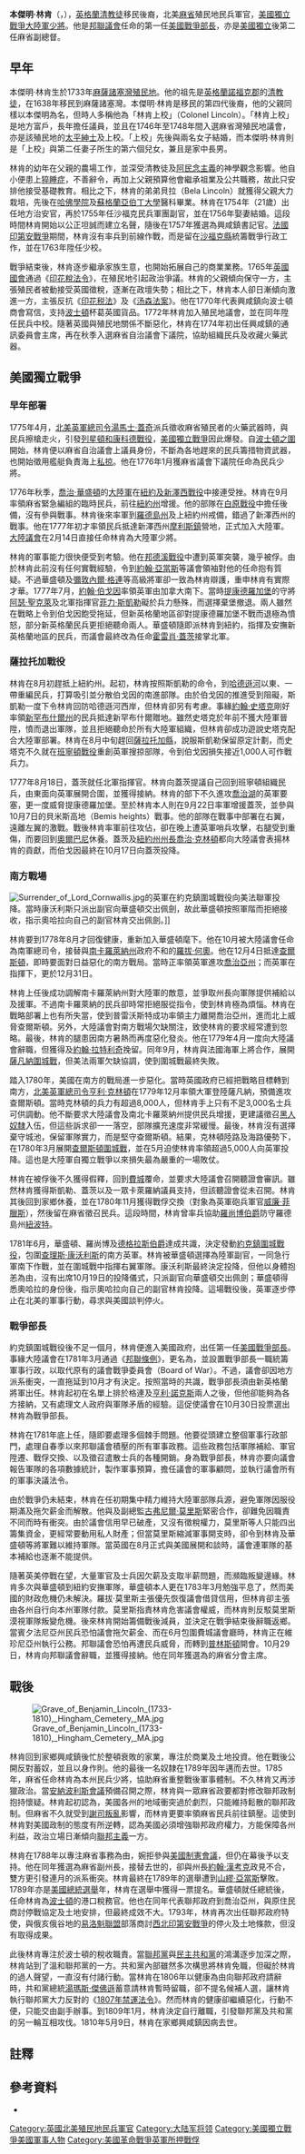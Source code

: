 {{NoteTA
|G1=Military
|G2=地名
|1=zh-hk:軍團; zh-hans:团; zh-tw:團; 
|2=zh:兵團; zh-hans:兵团; zh-hant:兵團;
}}
{{Infobox officeholder
|name=本傑明·林肯<br>Benjamin Lincoln
|image=General_Benjamin_Lincoln-restored.jpg
|caption=本傑明·林肯畫像
|order=第二任
|title=麻薩諸塞州副總督
|term_start=1788年
|term_end=1789年
|governor=[[約翰·漢考克|約翰·漢考克]]
|predecessor={{link-en|湯馬士·顧盛|Thomas Cushing}}
|successor=[[山繆·亞當斯|山繆·亞當斯]]
|order2= 第一任
|title2=[[美國戰爭部長|美國戰爭部長]]（[[大陸議會|邦聯議會]]任命）
|term_start2=1781年
|term_end2=1783年
|predecessor2= 首任
|successor2=[[亨利·諾克斯|亨利·諾克斯]]
|birth_date={{birth date|1733|1|24}}
|birth_place=[[麻薩諸塞灣殖民地|麻薩諸塞灣殖民地]]{{link-en|興咸 (麻薩諸塞州)|Hingham, Massachusetts|興咸鎮}}
|death_date={{death date and age|1810|5|9|1733|1|24}}
|death_place=[[麻薩諸塞州|麻薩諸塞州]]{{link-en|興咸 (麻薩諸塞州)|Hingham, Massachusetts|興咸鎮}}
|party=[[聯邦黨|聯邦黨]]
|profession=軍人<br/>政要
|signature = Benjamin Lincoln Signature.svg
|allegiance= {{flag|United States of America|1777}}
|branch= 殖民地民兵<br/>[[大陸軍|大陸軍]]
|serviceyears=民兵：1755–1777年<br/>大陸軍：1777-1781年
|rank=少將
|battles=[[美國獨立戰爭|美國獨立戰爭]]
}}

'''本傑明·林肯'''（{{lang-en|'''Benjamin Lincoln'''}}，{{bd|1733年|1月24日|1810年|5月9日}}），[[英格蘭|英格蘭]][[清教徒|清教徒]]移民後裔，北美[[麻省|麻省]]殖民地民兵軍官，[[美國獨立戰爭|美國獨立戰爭]][[大陸軍|大陸軍]][[少將|少將]]。他是[[大陸議會|邦聯議會]]任命的第一任[[美國戰爭部長|美國戰爭部長]]，亦是[[美國獨立|美國獨立]]後第二任麻省副總督。

== 早年 ==
本傑明·林肯生於1733年[[麻薩諸塞灣殖民地|麻薩諸塞灣殖民地]]{{link-en|興咸 (麻薩諸塞州)|Hingham, Massachusetts|興咸鎮}}。他的祖先是[[英格蘭|英格蘭]][[諾福克郡|諾福克郡]]的[[清教徒|清教徒]]，在1638年移民到麻薩諸塞灣。本傑明·林肯是移民的第四代後裔，他的父親同樣以本傑明為名，但時人多稱他為「林肯上校」（Colonel Lincoln）。「林肯上校」是地方富戶，長年擔任{{link-en|麻省行政會議|Massachusetts Governor's Council}}議員，並且在1746年至1748年間入選麻省灣殖民地議會，亦是該殖民地的[[太平紳士|太平紳士]]及{{link-en|第3沙福克民兵軍團|Gill's Regiment of Militia}}上校。「上校」先後與兩名女子結婚，而本傑明·林肯則是「上校」與第二任妻子所生的第六個兒女，兼且是家中長男。{{cfn|Mattern|y=1995|pp=6-9}}

林肯的幼年在父親的農場工作，並深受清教徒及[[阿民念主義|阿民念主義]]的神學觀念影響。他自小便患上[[猝睡症|猝睡症]]，不善辭令，再加上父親預算他會繼承祖業及公共職務，故此只安排他接受基礎教育。相比之下，林肯的弟弟貝拉（Bela Lincoln）就獲得父親大力栽培，先後在[[哈佛學院|哈佛學院]]及[[蘇格蘭|蘇格蘭]][[亞伯丁大學|亞伯丁大學]]醫科畢業。{{cfn|Mattern|y=1995|pp=12-14}}林肯在1754年（21歲）出任地方治安官，再於1755年任沙福克民兵軍團副官，並在1756年娶妻結婚。這段時間林肯開始以公正坦誠而建立名聲，隨後在1757年獲選為興咸鎮書記官。{{cfn|Mattern|y=1995|pp=14-15}}[[法國印第安戰爭|法國印第安戰爭]]期間，林肯沒有率兵到前線作戰，而是留在[[沙福克縣_(麻薩諸塞州)|沙福克縣]]統籌戰爭行政工作，並在1763年陞任少校。{{cfn|Mattern|y=1995|pp=15-16}}

戰爭結束後，林肯逐步繼承家族生意，也開始拓展自己的商業業務。1765年[[英國國會|英國國會]]通過《[[印花稅法令|印花稅法令]]》，在殖民地引起政治爭議。林肯的父親傾向保守一方，主張殖民者被動接受英國徵稅，逐漸在政壇失勢；相比之下，林肯本人卻日漸傾向激進一方，主張反抗《[[印花税法|印花税法]]》及《[[汤森法案|汤森法案]]》。他在1770年代表興咸鎮向波士頓商會寫信，支持[[波士頓|波士頓]]杯葛英國貨品。1772年林肯加入殖民地議會，並在同年陞任民兵中校。隨著英國與殖民地關係不斷惡化，林肯在1774年初出任興咸鎮的通訊委員會主席，再在秋季入選麻省自治議會下議院，協助組織民兵及收藏火藥武器。{{cfn|Mattern|y=1995|pp=16-19}}

== 美國獨立戰爭 ==
=== 早年部署 ===

1775年4月，[[北美英軍總司令|北美英軍總司令]][[湯馬士·蓋奇|湯馬士·蓋奇]]派兵徵收麻省殖民者的火藥武器時，與民兵擦槍走火，引發[[列星頓和康科德戰役|列星頓和康科德戰役]]，[[美國獨立戰爭|美國獨立戰爭]]因此爆發。{{cfn|Mattern|y=1995|pp=20-21}}自[[波士頓之圍|波士頓之圍]]開始，林肯便以麻省自治議會上議員身份，不斷為各地趕來的民兵籌措物資武器，也開始徵用艦艇負責海上[[私掠|私掠]]。他在1776年1月獲麻省議會下議院任命為民兵少將。{{cfn|Mattern|y=1995|pp=22-24}}

1776年秋季，[[喬治·華盛頓|喬治·華盛頓]]的[[大陸軍|大陸軍]]在[[紐約及新澤西戰役|紐約及新澤西戰役]]中接連受挫。林肯在9月率領麻省緊急編組的臨時民兵，前往[[紐約州|紐約州]]增援。他的部隊在[[白原戰役|白原戰役]]中擔任後備，沒有參與戰事。林肯後來率軍到[[羅德島州|羅德島州]]及上紐約州戒備，錯過了新澤西州的戰事。{{cfn|Mattern|y=1995|pp=26-33}}他在1777年初才率領民兵抵達新澤西州[[摩利斯鎮|摩利斯鎮]]營地，正式加入大陸軍。[[大陸議會|大陸議會]]在2月14日直接任命林肯為大陸軍少將。{{cfn|Mattern|y=1995|p=36}}

林肯的軍事能力很快便受到考驗。他在[[邦德溪戰役|邦德溪戰役]]中遭到英軍突襲，幾乎被俘。由於林肯此前沒有任何實戰經驗，令到[[約翰·亞當斯|約翰·亞當斯]]等議會領袖對他的任命抱有質疑。不過華盛頓及[[彌敦內爾·格連|彌敦內爾·格連]]等高級將軍卻一致為林肯辯護，重申林肯有實際才華。1777年7月，[[約翰·伯戈因|約翰·伯戈因]]率領英軍由加拿大南下{{link-en|提康德羅加堡圍城戰 (1777年)|Siege of Fort Ticonderoga (1777)|進攻提康德羅加堡}}。當時[[提康德羅加堡|提康德羅加堡]]的守將[[阿瑟·聖克萊|阿瑟·聖克萊]]及北軍指揮官[[菲力·斯凱勒|菲力·斯凱勒]]礙於兵力懸殊，而選擇棄堡撤退。兩人雖然在戰略上令到伯戈因飽受拖延，但新英格蘭地區卻對提康德羅加堡不戰而退極為憤怒，部分新英格蘭民兵更拒絕聽命兩人。華盛頓隨即派林肯到紐約，指揮及安撫新英格蘭地區的民兵，而議會最終改為任命[[霍雷肖·蓋茨|霍雷肖·蓋茨]]接掌北軍。{{cfn|Mattern|y=1995|pp=37-41}}

=== 薩拉托加戰役 ===

林肯在8月初趕抵上紐約州。起初，林肯按照斯凱勒的命令，到[[哈德遜河|哈德遜河]]以東、{{link-en|新罕布什爾贈地|New Hampshire Grants}}一帶重編民兵，打算吸引並分散伯戈因的南進部隊。由於伯戈因的推進受到阻礙，斯凱勒一度下令林肯回防哈德遜河西岸，但林肯卻另有考慮。事緣[[約翰·史塔克|約翰·史塔克]]剛好率領[[新罕布什爾州|新罕布什爾州]]的民兵抵達新罕布什爾贈地。雖然史塔克於年前不獲大陸軍晉陞，憤而退出軍隊，並且拒絕聽命於所有大陸軍組織，但林肯卻成功遊說史塔克配合大陸軍部署。林肯在8月中旬趕回[[薩拉托加縣_(紐約州)|薩拉托加縣]]{{link-en|靜水鎮 (紐約州)|Stillwater, New York|靜水鎮}}，說服斯凱勒保留原定計劃，而史塔克不久就在[[班寧頓戰役|班寧頓戰役]]重創英軍搜掠部隊，令到伯戈因損失接近1,000人可作戰兵力。{{cfn|Mattern|y=1995|pp=41-45}}

1777年8月18日，蓋茨就任北軍指揮官。林肯向蓋茨提議自己回到班寧頓組織民兵，由東面向英軍展開合圍，並獲得接納。林肯的部下不久進攻[[喬治湖_(紐約州)|喬治湖]]的英軍要塞，更一度威脅提康德羅加堡。至於林肯本人則在9月22日率軍增援蓋茨，並參與10月7日的貝米斯高地（Bemis heights）戰事。他的部隊在戰事中部署在右翼，遠離左翼的激戰。戰後林肯率軍前往攻佔{{link-en|愛德華堡|Fort Edward (village), New York}}，卻在晚上遭英軍哨兵攻擊，右腿受到重傷，而要回到[[奧爾巴尼|奧爾巴尼]]休養。蓋茨及[[紐約州州長|紐約州州長]][[喬治·克林頓|喬治·克林頓]]都向大陸議會表揚林肯的貢獻，而伯戈因最終在10月17日向蓋茨投降。{{cfn|Mattern|y=1995|pp=46-50}}

=== 南方戰場 ===
[[File:Surrender_of_Lord_Cornwallis.jpg|thumb]]的英軍在約克鎮圍城戰役向美法聯軍投降。當時康沃利斯只派出副官{{link-en|查理斯·奧哈拉|Charles O'Hara}}向華盛頓交出佩劍，故此華盛頓按照軍階而拒絕接收，指示奧哈拉向自己的副官林肯交出佩劍。]]

林肯要到1778年8月才回復健康，重新加入華盛頓麾下。他在10月被大陸議會任命為南軍總司令，接替與[[南卡羅萊納州|南卡羅萊納州]]政府不和的[[羅拔·何奧|羅拔·何奧]]。他在12月4日抵達[[查爾斯頓_(南卡羅萊納州)|查爾斯頓]]，即時要面對日益惡化的南方戰局。當時{{link-en|奧古斯丁·普雷沃斯特|Augustine Prévost}}正率領英軍進攻[[喬治亞州|喬治亞州]]；而英軍在{{link-en|阿奇博爾德·坎貝爾 (英國軍官)|Archibald Campbell (British Army officer)|阿奇博爾德·坎貝爾}}指揮下，更於12月31日{{link-en|攻佔薩凡納|Capture of Savannah}}。{{cfn|Mattern|y=1995|pp=56-59}}

林肯上任後成功調解南卡羅萊納州對大陸軍的敵意，並爭取{{link-en|羅林斯·朗茲|Rawlins Lowndes}}州長向軍隊提供補給以及援軍。不過南卡羅萊納的民兵卻時常拒絕服從指令，使到林肯極為煩惱。林肯在戰略部署上也有所失當，使到普雷沃斯特成功率領主力離開喬治亞州，進而北上威脅查爾斯頓。另外，大陸議會對南方戰場欠缺關注，致使林肯的要求經常遭到忽略。最後，林肯的腿患因南方暑熱而再度惡化發炎。他在1779年4月一度向大陸議會辭職，但獲得{{link-en|威廉·摩爾特里|William Moultrie}}及[[約翰·拉特利奇|約翰·拉特利奇]]挽留。{{cfn|Mattern|y=1995|pp=62-75}}同年9月，林肯與法國海軍上將{{link-en|德斯坦伯爵查理斯·赫克特|Charles Hector, comte d'Estaing|德斯坦伯爵}}合作，展開[[薩凡納圍城戰|薩凡納圍城戰]]，但美法兩軍欠缺協調，使到圍城戰最終失敗。{{cfn|Mattern|y=1995|pp=82-88}}

踏入1780年，美國在南方的戰局進一步惡化。當時英國政府已經把戰略目標轉到南方，[[北美英軍總司令|北美英軍總司令]][[亨利·克林頓|亨利·克林頓]]在1779年12月率領大軍登陸薩凡納，預備進攻查爾斯頓。當時克林頓的兵力有超過8,000人，但林肯手上只有不足3,000名士兵可供調動。他不斷要求大陸議會及南北卡羅萊納州提供民兵增援，更建議徵召[[黑人|黑人]][[奴隸|奴隸]]入伍，但這些訴求卻一一落空，部隊擴充速度非常緩慢。{{cfn|Mattern|y=1995|pp=88-93}}最後，林肯沒有選擇棄守城池，保留軍隊實力，而是堅守查爾斯頓。結果，克林頓陸路及海路優勢下，在1780年3月展開[[查爾斯頓圍城戰|查爾斯頓圍城戰]]，並在5月迫使林肯率領超過5,000人向英軍投降。這也是大陸軍自獨立戰爭以來損失最為嚴重的一場敗仗。{{cfn|Mattern|y=1995|pp=94-109}}

林肯在被俘後不久獲得假釋，回到[[費城|費城]]覆命，並要求大陸議會召開聽證會審訊。雖然林肯獲得斯凱勒、蓋茨以及一眾卡萊羅納議員支持，但該聽證會從未召開。{{cfn|Mattern|y=1995|pp=110-113}}林肯其後回到家鄉休養，並在1780年11月獲得戰俘交換（對象為英軍砲兵軍官[[威廉·菲臘斯|威廉·菲臘斯]]），然後留在麻省徵召民兵。這段時間，林肯曾率兵協助[[羅尚博伯爵|羅尚博伯爵]]防守羅德島州[[紐波特_(羅德島州)|紐波特]]。{{cfn|Mattern|y=1995|pp=110-113}}

1781年6月，華盛頓、羅尚博及[[德格拉斯伯爵|德格拉斯伯爵]]達成共識，決定發動[[約克鎮圍城戰役|約克鎮圍城戰役]]，包圍[[查理斯·康沃利斯|查理斯·康沃利斯]]的南方英軍。林肯被華盛頓選擇為陸軍副官，一同急行軍南下作戰，並在圍城戰中指揮右翼軍隊。康沃利斯最終決定投降，但他以身體抱恙為由，沒有出席10月19日的投降儀式，只派副官{{link-en|查理斯·奧哈拉|Charles O'Hara}}向華盛頓交出佩劍；華盛頓得悉奧哈拉的身份後，指示奧哈拉向自己的副官林肯投降。這場戰役後，英軍逐步停止在北美的軍事行動，尋求與美國談判停火。{{cfn|Mattern|y=1995|pp=114-120}}

=== 戰爭部長 ===

約克鎮圍城戰役後不足一個月，林肯便進入美國政府，出任第一任[[美國戰爭部長|美國戰爭部長]]。事緣大陸議會在1781年3月通過《[[邦聯條例|邦聯條例]]》，更名為{{link-en|邦聯議會|Congress of the Confederation}}，並設置戰爭部長一職統籌軍事行政，以取代原有的議會戰爭委員會（Board of War）。不過，議會卻因地方派系衝突，一直拖延到10月才有決定。按照當時的共識，戰爭部長須由新英格蘭將軍出任。林肯起初在名單上排於格連及[[亨利·諾克斯|亨利·諾克斯]]兩人之後，但他卻能夠為各方接納，又有處理文人政府與軍隊矛盾的經驗。這促使議會在10月30日投票選出林肯為戰爭部長。{{cfn|Mattern|y=1995|pp=120-123}}

林肯在1781年底上任，隨即要處理多個棘手問題。他要從頭建立整個軍事行政部門，處理自春季以來邦聯議會積壓的所有軍事政務。這些政務包括軍隊補給、軍官陞遷、戰俘交換、以及徵召遣散士兵的各種開銷。身為戰爭部長，林肯亦要向議會報告軍隊的各項數據統計，製作軍事預算，擔任議會的軍事顧問，並執行議會所有的軍事決議法令。{{cfn|Mattern|y=1995|pp=124-125}}

由於戰爭仍未結束，林肯在任初期集中精力維持大陸軍部隊兵源，避免軍隊因服役期滿及拖欠薪金而解散。他與{{link-en|美國財務總監|Superintendent of Finance of the United States }}{{link-en|羅拔·莫里斯|Robert Morris (financier)}}及副總監[[古弗尼爾·莫里斯|古弗尼爾·莫里斯]]緊密合作，卻難免因職責不同而時有衝突。由於議會信用早已破產，又沒有徵稅權力，莫里斯等人只能四出籌集資金，更經常要動用私人財產；但當莫里斯縮減軍事開支時，卻令到林肯及華盛頓等將軍難以維持軍隊。當英國在8月正式與美國展開和談時，議會連軍隊的基本補給也逐漸不能提供。{{cfn|Mattern|y=1995|pp=125-134}}

隨著英美停戰在望，大量軍官及士兵因欠薪及支取半薪問題，而瀕臨叛變邊緣。林肯多次與華盛頓到紐約安撫軍隊，華盛頓本人更在1783年3月勉強平息了{{link-en|紐堡陰謀|Newburgh conspiracy}}，然而美國的財政危機仍未解決。羅拔·莫里斯主張優先恢復議會借貸信用，但林肯卻主張由各州自行向本州軍隊付款。莫里斯指責林肯危害議會權威，而林肯則反駁莫里斯漠視軍隊叛變危機。{{cfn|Mattern|y=1995|pp=135-143}}後來林肯開始籌備戰後減員，並決定在戰爭結束後辭職返鄉。當賓夕法尼亞州民兵恐怕議會拖欠薪金、而在6月包圍費城議會廳時，林肯正在維珍尼亞州執行公務。邦聯議會恐怕再遭民兵威脅，而轉到[[普林斯頓|普林斯頓]]開會。10月29日，林肯向邦聯議會辭職，並獲得接納。他在同年獲選為{{link-en|辛辛那提會|Society of the Cincinnati}}的麻省分會主席。{{cfn|Mattern|y=1995|pp=135-149}}

== 戰後 ==
[[File:Grave_of_Benjamin_Lincoln_(1733-1810),_Hingham_Cemetery,_MA.jpg|thumb]]

林肯回到家鄉興咸鎮後忙於整頓衰敗的家業，專注於商業及土地投資。他在戰後公開反對蓄奴，並且以身作則。他的最後一名奴隸在1789年因年邁而去世。1785年，麻省任命林肯為本州民兵少將，協助麻省重整戰後軍事體制。不久林肯又再涉獵政治。當[[安納波利斯會議_(1786年)|安納波利斯會議]]預備召開之際，林肯與一眾麻省政要都對修改聯邦政制抱持懷疑。林肯起初認為，美國各州的地域衝突過於劇烈，只能維持鬆散的聯邦政制。但麻省不久就受到[[謝司叛亂|謝司叛亂]]影響，而林肯更要率領麻省民兵前往鎮壓。這使到林肯對美國政制的態度有所逆轉，認為美國必須增強聯邦政府權力，方能保障各州利益，政治立場日漸傾向[[聯邦主義|聯邦主義]]一方。{{cfn|Mattern|y=1995|pp=150-172}}

林肯在1788年以專注麻省事務為由，婉拒參與[[美國制憲會議|美國制憲會議]]，但仍在幕後予以支持。他在同年獲選為麻省副州長，接替去世的{{link-en|湯馬士·顧盛|Thomas Cushing}}，卻與州長[[約翰·漢考克|約翰·漢考克]]政見不合，雙方更引發連月的派系衝突。林肯最終在1789年的選舉遭到[[山繆·亞當斯|山繆·亞當斯]]擊敗。{{cfn|Mattern|y=1995|pp=174-185}}1789年亦是[[1789年美國總統選舉|美國總統選舉]]年，林肯在選舉中獲得一票提名。華盛頓就任總統後，任命林肯為[[波士頓|波士頓]]的港口稅務官。{{cfn|Mattern|y=1995|pp=186-189}}他也在同年代表聯邦政府到喬治亞州，與原住民商討停戰協定及土地安排，但最終成效不大。{{cfn|Mattern|y=1995|pp=189-194}}1793年，林肯再次出任聯邦政府特使，與俄亥俄谷地的[[易洛魁聯盟|易洛魁聯盟]]部落商討[[西北印第安戰爭|西北印第安戰爭]]的停火及土地條款，但沒有取得成果。{{cfn|Mattern|y=1995|pp=189-205}}

此後林肯專注於波士頓的稅收職責。當[[聯邦黨|聯邦黨]]與[[民主共和黨|民主共和黨]]的鴻溝逐步加深之際，林肯站到了溫和聯邦黨的一方。共和黨內部雖然多次構思將林肯免職，但礙於林肯的過人聲望，一直沒有付諸行動。當林肯在1806年以健康為由向聯邦政府請辭時，共和黨總統[[湯瑪斯·傑佛遜|湯瑪斯·傑佛遜]]蓄意請林肯暫時留職，卻不提名候補人選，讓林肯執行聯邦黨大力反對的《[[1807年禁運法令|1807年禁運法令]]》。然而林肯的健康卻繼續惡化，行動不便，只能交由副手辦事。到1809年1月，林肯決定自行離職，引發聯邦黨及共和黨的另一輪互相攻伐。1810年5月9日，林肯在家鄉興咸鎮因病去世。{{cfn|Mattern|y=1995|pp=206-217}}

== 註釋 ==
{{reflist|2}}

==參考資料==
{{refbegin}}
*{{Citation
|last= Mattern
|first=David B.
|title= Benjamin Lincoln and the American Revolution
|language=en
|publication-place =Columbia, SC
|publisher= University of South Carolina Press
|year=1995
|isbn=1-57003-068-5
}}

{{Authority control}}
{{DEFAULTSORT:Lincoln}}
[[Category:英國北美殖民地民兵軍官|Category:英國北美殖民地民兵軍官]]
[[Category:大陆军将领|Category:大陆军将领]]
[[Category:美國獨立戰爭美國軍事人物|Category:美國獨立戰爭美國軍事人物]]
[[Category:美國革命戰爭英軍所押戰俘|Category:美國革命戰爭英軍所押戰俘]]